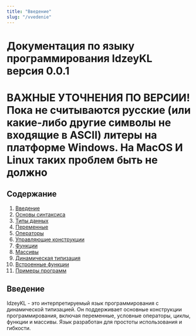 ```yaml
---
title: "Введение"
slug: "/vvedenie"
---
```


# Документация по языку программирования IdzeyKL версия 0.0.1

# ВАЖНЫЕ УТОЧНЕНИЯ ПО ВЕРСИИ! Пока не считываются русские (или какие-либо другие символы не входящие в ASCII) литеры на платформе Windows. На MacOS И Linux таких проблем быть не должно

## Содержание
1. [Введение](#введение)
2. [Основы синтаксиса](#основы-синтаксиса)
3. [Типы данных](#типы-данных)
4. [Переменные](#переменные)
5. [Операторы](#операторы)
6. [Управляющие конструкции](#управляющие-конструкции)
7. [Функции](#функции)
8. [Массивы](#массивы)
9. [Динамическая типизация](#динамическая-типизация)
10. [Встроенные функции](#встроенные-функции)
11. [Примеры программ](#примеры-программ)

## Введение

IdzeyKL - это интерпретируемый язык программирования с динамической типизацией. Он поддерживает основные конструкции программирования, включая переменные, условные операторы, циклы, функции и массивы. Язык разработан для простоты использования и гибкости.
